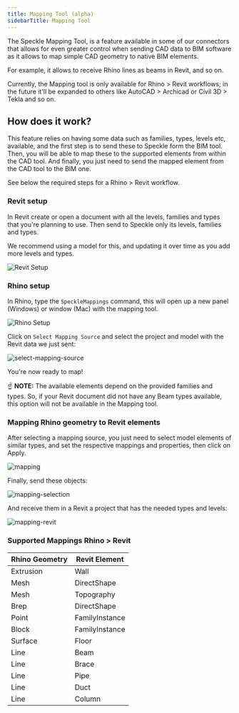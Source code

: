 ```yaml
---
title: Mapping Tool (alpha)
sidebarTitle: Mapping Tool
---
```



<LegacyWarning connector="Mapping Tool" /> 

<Note>
The Speckle Mapping Tool, is a feature available in some of our connectors that allows for even greater control when sending CAD data to BIM software as it allows to map simple CAD geometry to native BIM elements.

For example, it allows to receive Rhino lines as beams in Revit, and so on.

Currently, the Mapping tool is only available for Rhino > Revit workflows; in the future it'll be expanded to others like AutoCAD > Archicad or Civil 3D > Tekla and so on.
</Note>

## How does it work?

This feature relies on having some data such as families, types, levels etc, available, and the first step is to send these to Speckle form the BIM tool.
Then, you will be able to map these to the supported elements from within the CAD tool. And finally, you just need to send the mapped element from the CAD tool to the BIM one.

See below the required steps for a Rhino > Revit workflow.

### Revit setup

In Revit create or open a document with all the levels, families and types that you're planning to use.
Then send to Speckle only its levels, families and types.

We recommend using a model for this, and updating it over time as you add more levels and types.

<Frame>
  <img src="https://user-images.githubusercontent.com/2679513/203250688-83d4cf52-d800-41be-b217-ac45cace6a9f.png" alt="Revit Setup" />
</Frame>

### Rhino setup

In Rhino, type the `SpeckleMappings` command, this will open up a new panel (Windows) or window (Mac) with the mapping tool.

<Frame>
  <img src="https://user-images.githubusercontent.com/2679513/203253776-f7899083-5e94-4264-8840-f4941f4b32e1.png" alt="Rhino Setup" />
</Frame>

Click on `Select Mapping Source` and select the project and model with the Revit data we just sent:

<Frame>
  <img src="https://user-images.githubusercontent.com/2679513/203254063-5cf9e507-ee22-4969-8613-696bb84b3f49.gif" alt="select-mapping-source" />
</Frame>

You're now ready to map!

<Info>
  ☝️ <b>NOTE:</b> The available elements depend on the provided families and types. So, if your Revit document did not have any Beam types available, this option will not be available in the Mapping tool.
</Info>

### Mapping Rhino geometry to Revit elements

After selecting a mapping source, you just need to select model elements of similar types, and set the respective mappings and properties, then click on Apply.

<Frame>
  <img src="https://user-images.githubusercontent.com/2679513/203260126-d0136aeb-9ec4-4358-8868-fa4e7e02bbc3.gif" alt="mapping" />
</Frame>

Finally, send these objects:

<Frame>
  <img src="https://user-images.githubusercontent.com/2679513/203260338-76ae8c08-365d-496f-93ee-802645269e9b.gif" alt="mapping-selection" />
</Frame>

And receive them in a Revit a project that has the needed types and levels:

<Frame>
  <img src="https://user-images.githubusercontent.com/2679513/203261807-6c1eb95c-9433-4cf1-bb0b-00f597bcbf56.gif" alt="mapping-revit" />
</Frame>

### Supported Mappings Rhino > Revit

| Rhino Geometry | Revit Element  |
| -------------- | -------------- |
| Extrusion      | Wall           |
| Mesh           | DirectShape    |
| Mesh           | Topography     |
| Brep           | DirectShape    |
| Point          | FamilyInstance |
| Block          | FamilyInstance |
| Surface        | Floor          |
| Line           | Beam           |
| Line           | Brace          |
| Line           | Pipe           |
| Line           | Duct           |
| Line           | Column         |
